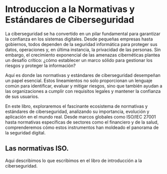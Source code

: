 # Introduccion a la Normativas y Estándares de Ciberseguridad

La ciberseguridad se ha convertido en un pilar fundamental para garantizar la confianza en los sistemas digitales. Desde pequeñas empresas hasta gobiernos, todos dependen de la seguridad informática para proteger sus datos, operaciones y, en última instancia, la privacidad de las personas. Sin embargo, el crecimiento exponencial de las amenazas cibernéticas plantea un desafío crítico: ¿cómo establecer un marco sólido para gestionar los riesgos y proteger la información?

Aquí es donde las normativas y estándares de ciberseguridad desempeñan un papel esencial. Estos lineamientos no solo proporcionan un lenguaje común para identificar, evaluar y mitigar riesgos, sino que también ayudan a las organizaciones a cumplir con requisitos legales y mantener la confianza de sus usuarios.

En este libro, exploraremos el fascinante ecosistema de normativas y estándares de ciberseguridad, analizando su importancia, evolución y aplicación en el mundo real. Desde marcos globales como ISO/IEC 27001 hasta normativas específicas de sectores como el financiero y de la salud, comprenderemos cómo estos instrumentos han moldeado el panorama de la seguridad digital.


## Las normativas ISO.

Aqui describimos lo que escribimos en el libro de introducción a la ciberseguridad.